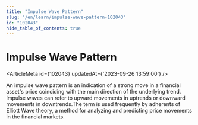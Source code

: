 ```yaml
---
title: "Impulse Wave Pattern"
slug: "/en/learn/impulse-wave-pattern-102043"
id: "102043"
hide_table_of_contents: true
---
```



# Impulse Wave Pattern

<ArticleMeta id={102043} updatedAt={'2023-09-26 13:59:00'} />
<div className='border-solid border-b border-t-0 my-4 border-[var(--ifm-color-gray-300)]' />

An impulse wave pattern is an indication of a strong move in a financial asset's price coinciding with the main direction of the underlying trend. Impulse waves can refer to upward movements in uptrends or downward movements in downtrends.The term is used frequently by adherents of Elliott Wave theory, a method for analyzing and predicting price movements in the financial markets.
